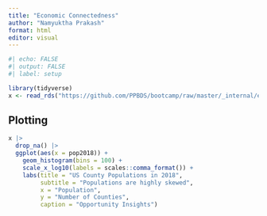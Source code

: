```yaml
---
title: "Economic Connectedness"
author: "Namyuktha Prakash"
format: html
editor: visual
---
```


```r
#| echo: FALSE
#| output: FALSE
#| label: setup

library(tidyverse)
x <- read_rds("https://github.com/PPBDS/bootcamp/raw/master/_internal/ec.rds")
```

## Plotting

```r
x |> 
  drop_na() |> 
  ggplot(aes(x = pop2018)) +
    geom_histogram(bins = 100) +
    scale_x_log10(labels = scales::comma_format()) +
    labs(title = "US County Populations in 2018",
         subtitle = "Populations are highly skewed",
         x = "Population",
         y = "Number of Counties",
         caption = "Opportunity Insights")
```

